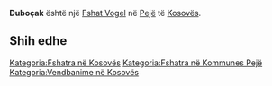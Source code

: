 {{Fshat në Kosovës
 | Emri                = Duboçak
| sqi_D_name = Duboçak
| sqi_D_FULL_NAME_RO = Duboçak
| sqi_D_FULL_NAME_ND_RO = Dubocak
| sqi_D_SORT_NAME_RG = DUBOCAK
| sqi_D_FULL_NAME_RG = Duboçak
| sqi_D_FULL_NAME_ND_RG = Dubocak
| sqi_V_name = Dubaçok
| sqi_V_FULL_NAME_RO = Dubaçok Duboçaku
| sqi_V_FULL_NAME_ND_RO = Dubacok Dubocaku
| sqi_V_SORT_NAME_RG = DUBACOK DUBOCAKU
| sqi_V_FULL_NAME_RG = Dubaçok Duboçaku
| sqi_V_FULL_NAME_ND_RG = Dubacok Dubocaku
| srp_N_name = Dubočak
| srp_N_FULL_NAME_RO = Dubočak
| srp_N_FULL_NAME_ND_RO = Dubocak
| srp_N_SORT_NAME_RG = DUBOCAK
| srp_N_FULL_NAME_RG = Dubočak
| srp_N_FULL_NAME_ND_RG = Dubocak
| srp_NS_name = Дубочак
| srp_NS_FULL_NAME_RO = Дубочак
| srp_NS_FULL_NAME_ND_RO = Дубочак
| srp_NS_SORT_NAME_RG = ДУБОЧАК
| srp_NS_FULL_NAME_RG = Дубочак
| srp_NS_FULL_NAME_ND_RG = Дубочак
| std_V_name = Bungaja
| std_V_FULL_NAME_RO = Bungaja
| std_V_FULL_NAME_ND_RO = Bungaja
| std_V_SORT_NAME_RG = BUNGAJA
| std_V_FULL_NAME_RG = Bungaja
| std_V_FULL_NAME_ND_RG = Bungaja

 | Emri (Rasa dhanore) = 
 | Figura              = 
 | Shteti              = Kosovo
 | Komuna              = Pejë
 | Kodi postar         = 
 | Sipërfaqja          = 

 | Popullsia           = 

 | Regj. i popullsisë  = 
 | Dend. e popullsisë  = 
 | Faqja zyrtare       = 
 <!--- Koordinatat ----> 
 | Gjerësia            = 42.595278
 | Gjatësia            = 20.354722
 | Lartësia            = 
}}
'''Duboçak''' është një [[Fshat Vogel]] në [[Pejë]] të [[Kosovës]].

<!-- == Gjeografia == -->
<!-- == Historia == -->
<!-- == Demografia == -->
== Shih edhe ==
{{Komuna Pejë}}
{{Kosovo-Administrata-Cung}}

[[Kategoria:Fshatra në Kosovës]]
[[Kategoria:Fshatra në Kommunes Pejë]]
[[Kategoria:Vendbanime në Kosovës]]